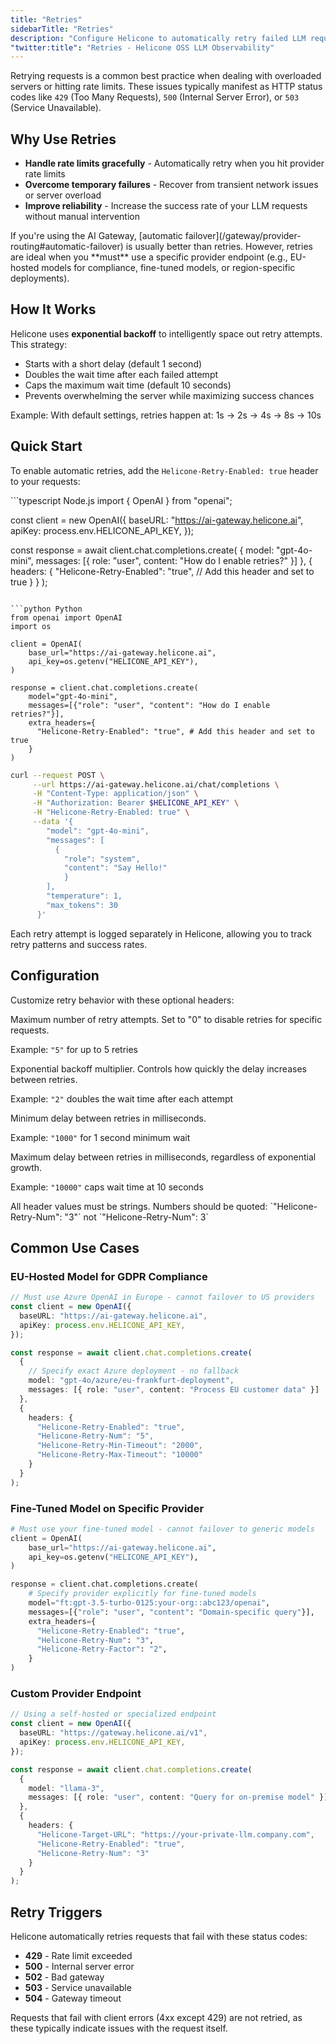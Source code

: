 ```yaml
---
title: "Retries"
sidebarTitle: "Retries"
description: "Configure Helicone to automatically retry failed LLM requests, overcoming rate limits and server issues using intelligent exponential backoff."
"twitter:title": "Retries - Helicone OSS LLM Observability"
---
```



Retrying requests is a common best practice when dealing with overloaded servers or hitting rate limits. These issues typically manifest as HTTP status codes like `429` (Too Many Requests), `500` (Internal Server Error), or `503` (Service Unavailable).

## Why Use Retries

- **Handle rate limits gracefully** - Automatically retry when you hit provider rate limits
- **Overcome temporary failures** - Recover from transient network issues or server overload
- **Improve reliability** - Increase the success rate of your LLM requests without manual intervention

<Note>
If you're using the AI Gateway, [automatic failover](/gateway/provider-routing#automatic-failover) is usually better than retries. However, retries are ideal when you **must** use a specific provider endpoint (e.g., EU-hosted models for compliance, fine-tuned models, or region-specific deployments).
</Note>

## How It Works

Helicone uses **exponential backoff** to intelligently space out retry attempts. This strategy:

- Starts with a short delay (default 1 second)
- Doubles the wait time after each failed attempt
- Caps the maximum wait time (default 10 seconds)
- Prevents overwhelming the server while maximizing success chances

Example: With default settings, retries happen at: 1s → 2s → 4s → 8s → 10s

## Quick Start

To enable automatic retries, add the `Helicone-Retry-Enabled: true` header to your requests:

<CodeGroup>
```typescript Node.js
import { OpenAI } from "openai";

const client = new OpenAI({
  baseURL: "https://ai-gateway.helicone.ai",
  apiKey: process.env.HELICONE_API_KEY,
});

const response = await client.chat.completions.create(
  {
    model: "gpt-4o-mini",
    messages: [{ role: "user", content: "How do I enable retries?" }]
  },
  {
    headers: {
      "Helicone-Retry-Enabled": "true", // Add this header and set to true
    }
  }
);
```

```python Python
from openai import OpenAI
import os

client = OpenAI(
    base_url="https://ai-gateway.helicone.ai",
    api_key=os.getenv("HELICONE_API_KEY"),
)

response = client.chat.completions.create(
    model="gpt-4o-mini",
    messages=[{"role": "user", "content": "How do I enable retries?"}],
    extra_headers={
      "Helicone-Retry-Enabled": "true", # Add this header and set to true
    }
)
```

```bash cURL
curl --request POST \
     --url https://ai-gateway.helicone.ai/chat/completions \
     -H "Content-Type: application/json" \
     -H "Authorization: Bearer $HELICONE_API_KEY" \
     -H "Helicone-Retry-Enabled: true" \
     --data '{
        "model": "gpt-4o-mini",
        "messages": [
          {
            "role": "system",
            "content": "Say Hello!"
            }
        ],
        "temperature": 1,
        "max_tokens": 30
      }'
```

</CodeGroup>

<Check>Each retry attempt is logged separately in Helicone, allowing you to track retry patterns and success rates.</Check>

## Configuration

Customize retry behavior with these optional headers:

<ParamField header="Helicone-Retry-Num" type="string" default="5">
  Maximum number of retry attempts. Set to "0" to disable retries for specific requests.
  
  Example: `"5"` for up to 5 retries
</ParamField>

<ParamField header="Helicone-Retry-Factor" type="string" default="2">
  Exponential backoff multiplier. Controls how quickly the delay increases between retries.
  
  Example: `"2"` doubles the wait time after each attempt
</ParamField>

<ParamField header="Helicone-Retry-Min-Timeout" type="string" default="1000">
  Minimum delay between retries in milliseconds.
  
  Example: `"1000"` for 1 second minimum wait
</ParamField>

<ParamField header="Helicone-Retry-Max-Timeout" type="string" default="10000">
  Maximum delay between retries in milliseconds, regardless of exponential growth.
  
  Example: `"10000"` caps wait time at 10 seconds
</ParamField>

<Info>
All header values must be strings. Numbers should be quoted: `"Helicone-Retry-Num": "3"` not `"Helicone-Retry-Num": 3`
</Info>

## Common Use Cases

### EU-Hosted Model for GDPR Compliance
```typescript
// Must use Azure OpenAI in Europe - cannot failover to US providers
const client = new OpenAI({
  baseURL: "https://ai-gateway.helicone.ai",
  apiKey: process.env.HELICONE_API_KEY,
});

const response = await client.chat.completions.create(
  {
    // Specify exact Azure deployment - no fallback
    model: "gpt-4o/azure/eu-frankfurt-deployment",  
    messages: [{ role: "user", content: "Process EU customer data" }]
  },
  {
    headers: {
      "Helicone-Retry-Enabled": "true",
      "Helicone-Retry-Num": "5",
      "Helicone-Retry-Min-Timeout": "2000",
      "Helicone-Retry-Max-Timeout": "10000"
    }
  }
);
```

### Fine-Tuned Model on Specific Provider
```python
# Must use your fine-tuned model - cannot failover to generic models
client = OpenAI(
    base_url="https://ai-gateway.helicone.ai",
    api_key=os.getenv("HELICONE_API_KEY"),
)

response = client.chat.completions.create(
    # Specify provider explicitly for fine-tuned models
    model="ft:gpt-3.5-turbo-0125:your-org::abc123/openai",  
    messages=[{"role": "user", "content": "Domain-specific query"}],
    extra_headers={
      "Helicone-Retry-Enabled": "true",
      "Helicone-Retry-Num": "3",
      "Helicone-Retry-Factor": "2",
    }
)
```

### Custom Provider Endpoint
```typescript
// Using a self-hosted or specialized endpoint
const client = new OpenAI({
  baseURL: "https://gateway.helicone.ai/v1",
  apiKey: process.env.HELICONE_API_KEY,
});

const response = await client.chat.completions.create(
  {
    model: "llama-3",
    messages: [{ role: "user", content: "Query for on-premise model" }]
  },
  {
    headers: {
      "Helicone-Target-URL": "https://your-private-llm.company.com",
      "Helicone-Retry-Enabled": "true",
      "Helicone-Retry-Num": "3"
    }
  }
);
```

## Retry Triggers

Helicone automatically retries requests that fail with these status codes:

- **429** - Rate limit exceeded
- **500** - Internal server error
- **502** - Bad gateway
- **503** - Service unavailable
- **504** - Gateway timeout

Requests that fail with client errors (4xx except 429) are not retried, as these typically indicate issues with the request itself.

<QuestionsSection />
